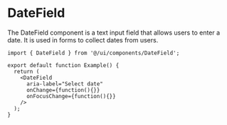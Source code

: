# DateField

The DateField component is a text input field that allows users to enter a date. It is used in forms to collect dates from users.

```tsx
import { DateField } from '@/ui/components/DateField';

export default function Example() {
  return (
    <DateField
      aria-label="Select date"
      onChange={function(){}}
      onFocusChange={function(){}}
    />
  );
}
```